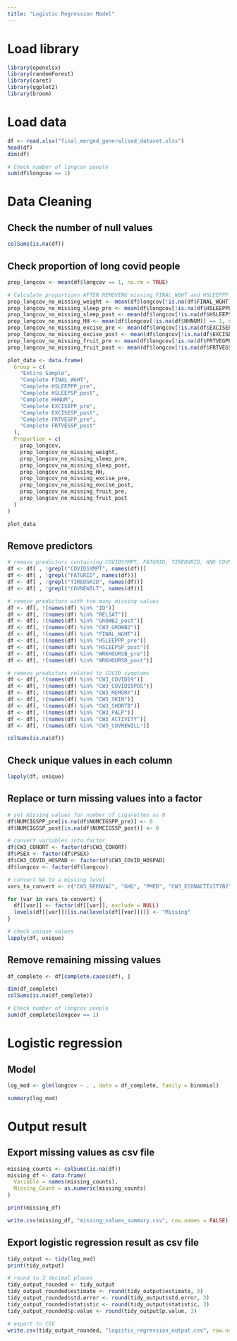 ```yaml
---
title: "Logistic Regression Model"
---
```


# Load library
```r
library(openxlsx)
library(randomForest)
library(caret)
library(ggplot2)
library(broom)
```

# Load data
```r
df <- read.xlsx("final_merged_generalised_dataset.xlsx")
head(df)
dim(df)

# Check number of longcov poeple
sum(df$longcov == 1)
```

# Data Cleaning

## Check the number of null values
```r
colSums(is.na(df))
```
## Check proportion of long covid people
```r
prop_longcov <- mean(df$longcov == 1, na.rm = TRUE)

# Calculate proportions AFTER REMOVING missing FINAL_WGHT and HSLEEPPP
prop_longcov_no_missing_weight <- mean(df$longcov[!is.na(df$FINAL_WGHT)] == 1, na.rm = TRUE)
prop_longcov_no_missing_sleep_pre <- mean(df$longcov[!is.na(df$HSLEEPPP_pre)] == 1, na.rm = TRUE)
prop_longcov_no_missing_sleep_post <- mean(df$longcov[!is.na(df$HSLEEPSP_post)] == 1, na.rm = TRUE)
prop_longcov_no_missing_HH <- mean(df$longcov[!is.na(df$HHNUM)] == 1, na.rm = TRUE)
prop_longcov_no_missing_excise_pre <- mean(df$longcov[!is.na(df$EXCISEPP_pre)] == 1, na.rm = TRUE)
prop_longcov_no_missing_excise_post <- mean(df$longcov[!is.na(df$EXCISESP_post)] == 1, na.rm = TRUE)
prop_longcov_no_missing_fruit_pre <- mean(df$longcov[!is.na(df$FRTVEGPP_pre)] == 1, na.rm = TRUE)
prop_longcov_no_missing_fruit_post <- mean(df$longcov[!is.na(df$FRTVEGSP_post)] == 1, na.rm = TRUE)

plot_data <- data.frame(
  Group = c(
    "Entire Sample",
    "Complete FINAL_WGHT",
    "Complete HSLEEPPP_pre",
    "Complete HSLEEPSP_post",
    "Complete HHNUM",
    "Complete EXCISEPP_pre",
    "Complete EXCISESP_post",
    "Complete FRTVEGPP_pre",
    "Complete FRTVEGSP_post"
  ),
  Proportion = c(
    prop_longcov,
    prop_longcov_no_missing_weight,
    prop_longcov_no_missing_sleep_pre,
    prop_longcov_no_missing_sleep_post,
    prop_longcov_no_missing_HH,
    prop_longcov_no_missing_excise_pre,
    prop_longcov_no_missing_excise_post,
    prop_longcov_no_missing_fruit_pre,
    prop_longcov_no_missing_fruit_post
  )
)

plot_data
```

## Remove predictors
```r
# remove predictors containing COVIDSYMPT, FATGRID, TIREDGRID, AND COVNEWILT
df <- df[ , !grepl("COVIDSYMPT", names(df))]
df <- df[ , !grepl("FATGRID", names(df))]
df <- df[ , !grepl("TIREDGRID", names(df))]
df <- df[ , !grepl("COVNEWILT", names(df))]

# remove predictors with too many missing values
df <- df[, !(names(df) %in% "ID")]
df <- df[, !(names(df) %in% "RELSAT")]
df <- df[, !(names(df) %in% "GROWB2_post")]
df <- df[, !(names(df) %in% "CW3_GROWB2")]
df <- df[, !(names(df) %in% "FINAL_WGHT")]
df <- df[, !(names(df) %in% "HSLEEPPP_pre")]
df <- df[, !(names(df) %in% "HSLEEPSP_post")]
df <- df[, !(names(df) %in% "WRKHOURSB_pre")]
df <- df[, !(names(df) %in% "WRKHOURSD_post")]

# remove predictors related to COVID symptoms
df <- df[, !(names(df) %in% "CW3_COVID19")]
df <- df[, !(names(df) %in% "CW3_COVID19POS")]
df <- df[, !(names(df) %in% "CW3_MEMORY")]
df <- df[, !(names(df) %in% "CW3_SKIN")]
df <- df[, !(names(df) %in% "CW3_SHORTB")]
df <- df[, !(names(df) %in% "CW3_PALP")]
df <- df[, !(names(df) %in% "CW3_ACTIVITY")]
df <- df[, !(names(df) %in% "CW3_COVNEWILL")]

colSums(is.na(df))
```

## Check unique values in each column
```r
lapply(df, unique)
```

## Replace or turn missing values into a factor
```r
# set missing values for number of cigarettes as 0
df$NUMCIGSPP_pre[is.na(df$NUMCIGSPP_pre)] <- 0
df$NUMCIGSSP_post[is.na(df$NUMCIGSSP_post)] <- 0

# convert variables into factor
df$CW3_COHORT <- factor(df$CW3_COHORT)
df$PSEX <- factor(df$PSEX)
df$CW3_COVID_HOSPAD <- factor(df$CW3_COVID_HOSPAD)
df$longcov <- factor(df$longcov)

# convert NA to a missing level
vars_to_convert <- c("CW3_BEENVAC", "GHQ", "PMED", "CW3_ECONACTIVITYB2", "GHQPRECOVID_pre", "LLI_17_pre", "OUTDOORS_4_pre", "FINANCIALMANB_pre", "ECONACTIVITYB_pre", "SMOKING_pre", "VAPE_pre", "ALDRPP_pre", "FINANCIALMAND_post", "ECONACTIVITYD_post", "VAPESP_post", "ALDRSP_post", "SATN_post", "MHNOW_post")

for (var in vars_to_convert) {
  df[[var]] <- factor(df[[var]], exclude = NULL)
  levels(df[[var]])[is.na(levels(df[[var]]))] <- "Missing"
}

# check unique values
lapply(df, unique)
```

## Remove remaining missing values
```r
df_complete <- df[complete.cases(df), ]

dim(df_complete)
colSums(is.na(df_complete))

# Check number of longcov poeple
sum(df_complete$longcov == 1)
```

# Logistic regression

## Model
```r
log_mod <- glm(longcov ~ . , data = df_complete, family = binomial)

summary(log_mod)
```

# Output result

## Export missing values as csv file
```r
missing_counts <- colSums(is.na(df))
missing_df <- data.frame(
  Variable = names(missing_counts),
  Missing_Count = as.numeric(missing_counts)
)

print(missing_df)

write.csv(missing_df, "missing_values_summary.csv", row.names = FALSE)
```

## Export logistic regression result as csv file
```r
tidy_output <- tidy(log_mod)
print(tidy_output)

# round to 3 decimal places
tidy_output_rounded <- tidy_output
tidy_output_rounded$estimate <- round(tidy_output$estimate, 3)
tidy_output_rounded$std.error <- round(tidy_output$std.error, 3)
tidy_output_rounded$statistic <- round(tidy_output$statistic, 3)
tidy_output_rounded$p.value <- round(tidy_output$p.value, 3)

# export to CSV
write.csv(tidy_output_rounded, "logistic_regression_output.csv", row.names = FALSE)
```


